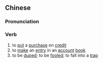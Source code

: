 {{also|上帐}}
==Chinese==
{{zh-forms|s=上帐|alt=上賬}}

===Pronunciation===
{{zh-pron
|m=shàngzhàng
|c=soeng5 zoeng3
|cat=v
}}

===Verb===
{{zh-verb}}

# to [[put]] a [[purchase]] on [[credit]]
# to [[make]] an [[entry]] in an [[account]] [[book]]
# to be [[duped]]; to be [[fooled]]; to fall into a [[trap]]
